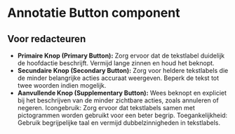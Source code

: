 # Annotatie Button component

## Voor redacteuren

- **Primaire Knop (Primary Button):**
  Zorg ervoor dat de tekstlabel duidelijk de hoofdactie beschrijft. Vermijd lange zinnen en houd het beknopt.
- **Secundaire Knop (Secondary Button):**
  Zorg voor heldere tekstlabels die de minder belangrijke acties accuraat weergeven. Beperk de tekst tot twee woorden indien mogelijk.
- **Aanvullende Knop (Supplementary Button):**
  Wees beknopt en expliciet bij het beschrijven van de minder zichtbare acties, zoals annuleren of negeren.
  Icongebruik: Zorg ervoor dat tekstlabels samen met pictogrammen worden gebruikt voor een beter begrip.
  Toegankelijkheid: Gebruik begrijpelijke taal en vermijd dubbelzinnigheden in tekstlabels.
